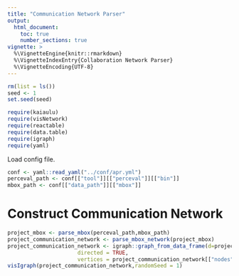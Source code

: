 ```yaml
---
title: "Communication Network Parser"
output: 
  html_document:
    toc: true
    number_sections: true
vignette: >
  %\VignetteEngine{knitr::rmarkdown}
  %\VignetteIndexEntry{Collaboration Network Parser}
  %\VignetteEncoding{UTF-8}
---
```


```r
rm(list = ls())
seed <- 1
set.seed(seed)
```

```r
require(kaiaulu)
require(visNetwork)
require(reactable)
require(data.table)
require(igraph)
require(yaml)
```

Load config file.

```r
conf <- yaml::read_yaml("../conf/apr.yml")
perceval_path <- conf[["tool"]][["perceval"]][["bin"]]
mbox_path <- conf[["data_path"]][["mbox"]]
```

# Construct Communication Network

```r
project_mbox <- parse_mbox(perceval_path,mbox_path)
project_communication_network <- parse_mbox_network(project_mbox)
project_communication_network <- igraph::graph_from_data_frame(d=project_communication_network[["edgelist"]], 
                      directed = TRUE, 
                      vertices = project_communication_network[["nodes"]])
visIgraph(project_communication_network,randomSeed = 1)
```

